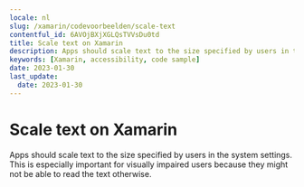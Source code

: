 ```yaml
---
locale: nl
slug: /xamarin/codevoorbeelden/scale-text
contentful_id: 6AVOjBXjXGLQsTVVsDu0td
title: Scale text on Xamarin
description: Apps should scale text to the size specified by users in the system settings.
keywords: [Xamarin, accessibility, code sample]
date: 2023-01-30
last_update:
  date: 2023-01-30
---
```


# Scale text on Xamarin

Apps should scale text to the size specified by users in the system settings. This is especially important for visually impaired users because they might not be able to read the text otherwise.

<CodeSample id="text-scale" locale="nl" platform="xamarin"/>
